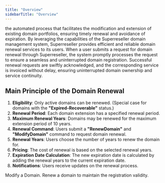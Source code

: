 ```yaml
---
title: "Overview"
sidebarTitle: "Overview"
---
```


the automated process that facilitates the modification and extension of existing domain portfolios, ensuring timely renewal and avoidance of expiration.
By leveraging the capabilities of the Superreseller domain management system, Superreseller provides efficient and reliable domain renewal services to its users.
When a user submits a request for domain renewal through Superreseller, the system promptly processes the request to ensure a seamless and uninterrupted domain registration.
Successful renewal requests are swiftly acknowledged, and the corresponding service is invoiced without delay, ensuring uninterrupted domain ownership and service continuity.

## Main Principle of the Domain Renewal
1. **Eligibility**: Only active domains can be renewed. (Special case for domains with the **"Expired-Recoverable"** status.)
2. **Renewal Period**: Each domain extension has a specified renewal period.
3. **Maximum Renewal Years**: Domains may be renewed for the maximum extension period of 10 years.
4. **Renewal Command**: Users submit a **"RenewDomain"** and **"ModifyDomain"** command to request domain renewal.
5. **Renewal Years**: Users choose the number of years to renew the domain for.
6. **Pricing**: The cost of renewal is based on the selected renewal years.
7. **Expiration Date Calculation**: The new expiration date is calculated by adding the renewal years to the current expiration date.
8. **Notifications**: Users receive updates on the renewal process.

</Note>
<CardGroup>
  <Card
    title="Renewal Commands"
    icon="screwdriver-wrench"
    href="/domainportfolio/modify"
  >
    Modify a Domain.
  </Card>
  <Card
    title="Registration Policy"
    icon="hexagon-plus"
    href="/commandgroup/domains/renew"
  >
    Renew a domain to maintain the registration validity.
  </Card>
</CardGroup>
